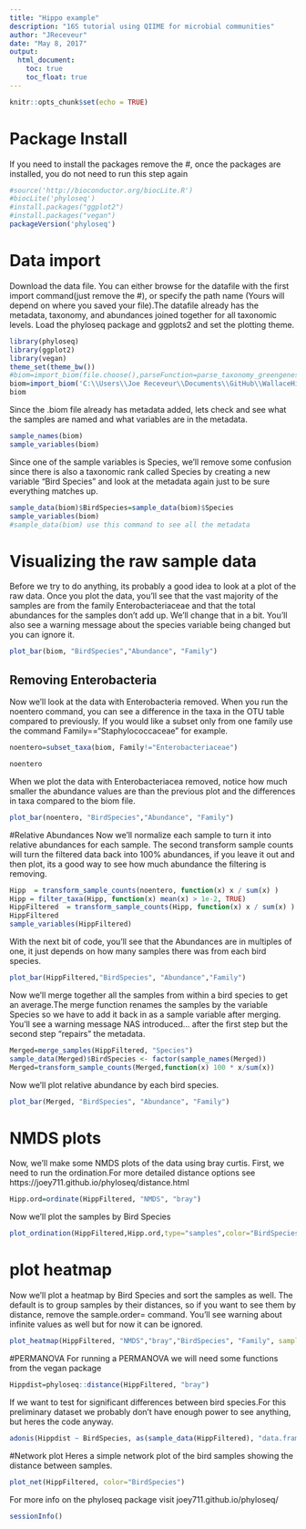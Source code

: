 ```yaml
---
title: "Hippo example"
description: "16S tutorial using QIIME for microbial communities"
author: "JReceveur"
date: "May 8, 2017"
output:
  html_document:
    toc: true
    toc_float: true
---
```


```r
knitr::opts_chunk$set(echo = TRUE)
```

# Package Install

If you need to install the packages remove the #, once the packages are installed, you do not need to run this step again 
```r
#source('http://bioconductor.org/biocLite.R')
#biocLite('phyloseq')
#install.packages("ggplot2")
#install.packages("vegan")
packageVersion('phyloseq')
```

# Data import
Download the data file. You can either browse for the datafile with the first import command(just remove the #), or specify the path name (Yours will depend on where you saved your file).The datafile already has the metadata, taxonomy, and abundances joined together for all taxonomic levels.
 Load the phyloseq package and ggplots2 and set the plotting theme.
 
```r
library(phyloseq)
library(ggplot2)
library(vegan)
theme_set(theme_bw())
#biom=import_biom(file.choose(),parseFunction=parse_taxonomy_greengenes)
biom=import_biom('C:\\Users\\Joe Receveur\\Documents\\GitHub\\WallaceHippo\\hipp.biom',parseFunction=parse_taxonomy_greengenes) 
biom
``` 
Since the .biom file already has metadata added, lets check and see what the samples are named and what variables are in the metadata.
```r
sample_names(biom)
sample_variables(biom)
```
Since one of the sample variables is Species, we'll remove some confusion since there is also a taxonomic rank called Species by creating a new variable "Bird Species" and look at the metadata again just to be sure everything matches up.
```r
sample_data(biom)$BirdSpecies=sample_data(biom)$Species
sample_variables(biom)
#sample_data(biom) use this command to see all the metadata
```

# Visualizing the raw sample data
Before we try to do anything, its probably a good idea to look at a plot of the raw data. Once you plot the data, you'll see that the vast majority of the samples are from the family Enterobacteriaceae and that the total abundances for the samples don't add up. We'll change that in a bit. You'll also see a warning message about the species variable being changed but you can ignore it. 
```r
plot_bar(biom, "BirdSpecies","Abundance", "Family")
```

## Removing Enterobacteria
Now we'll look at the data with Enterobacteria removed. When you run the noentero command, you can see a difference in the taxa in the OTU table compared to previously. If you would like a subset only from one family use the command Family=="Staphylococcaceae" for example.
```r
noentero=subset_taxa(biom, Family!="Enterobacteriaceae")

noentero
```
When we plot the data with Enterobacteriacea removed, notice how much smaller the abundance values are than the previous plot and the differences in taxa compared to the biom file.
```r
plot_bar(noentero, "BirdSpecies","Abundance", "Family")
```

#Relative Abundances
Now we'll normalize each sample to turn it into relative abundances for each sample. The second transform sample counts will turn the filtered data back into 100% abundances, if you leave it out and then plot, its a good way to see how much abundance the filtering is removing.
```r
Hipp  = transform_sample_counts(noentero, function(x) x / sum(x) ) 
Hipp = filter_taxa(Hipp, function(x) mean(x) > 1e-2, TRUE) 
HippFiltered  = transform_sample_counts(Hipp, function(x) x / sum(x) )
HippFiltered
sample_variables(HippFiltered)
```
With the next bit of code, you'll see that the Abundances are in multiples of one, it just depends on how many samples there was from each bird species.

```r
plot_bar(HippFiltered,"BirdSpecies", "Abundance","Family")
```

Now we'll merge together all the samples from within a bird species to get an average.The merge function renames the samples by the variable Species so we have to add it back in as a sample variable after merging. You'll see a warning message NAS introduced... after the first step but the second step "repairs" the metadata.
```r
Merged=merge_samples(HippFiltered, "Species")
sample_data(Merged)$BirdSpecies <- factor(sample_names(Merged)) 
Merged=transform_sample_counts(Merged,function(x) 100 * x/sum(x))
```
Now we'll plot relative abundance by each bird species.
```r
plot_bar(Merged, "BirdSpecies", "Abundance", "Family")
```

# NMDS plots
Now, we'll make some NMDS plots of the data using bray curtis. First, we need to run the ordination.For more detailed distance options see https://joey711.github.io/phyloseq/distance.html
```r
Hipp.ord=ordinate(HippFiltered, "NMDS", "bray")
```
Now we'll plot the samples by Bird Species
```r
plot_ordination(HippFiltered,Hipp.ord,type="samples",color="BirdSpecies")+geom_point(size=5)+ggtitle("NMDS by Bird Species")

```

# plot heatmap
Now we'll plot a heatmap by Bird Species and sort the samples as well. The default is to group samples by their distances, so if you want to see them by distance, remove the sample.order= command. You'll see warning about infinite values as well but for now it can be ignored.
```r

plot_heatmap(HippFiltered, "NMDS","bray","BirdSpecies", "Family", sample.order="BirdSpecies")
```

#PERMANOVA
For running a PERMANOVA we will need some functions from the vegan package
```r
Hippdist=phyloseq::distance(HippFiltered, "bray")
```
If we want to test for significant differences between bird species.For this preliminary dataset we probably don't have enough power to see anything, but heres the code anyway. 
```r
adonis(Hippdist ~ BirdSpecies, as(sample_data(HippFiltered), "data.frame"))

```

#Network plot
Heres a simple network plot of the bird samples showing the distance between samples. 
```r
plot_net(HippFiltered, color="BirdSpecies")
```

For more info on the phyloseq package visit joey711.github.io/phyloseq/
```r
sessionInfo()
```